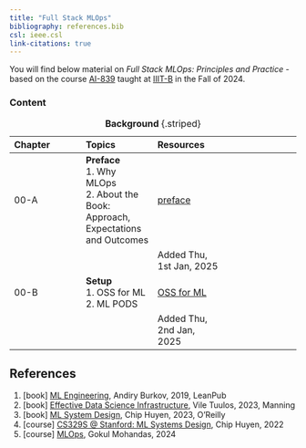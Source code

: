 ```yaml
---
title: "Full Stack MLOps"
bibliography: references.bib
csl: ieee.csl
link-citations: true
---
```


You will find below material on *Full Stack MLOps: Principles and Practice* - based on the course [AI-839](https://mlsquare.github.io/ai-839/) taught at [IIIT-B](https://www.iiitb.ac.in/) in the Fall of 2024.

### Content

::: {style="font-size: 80%;"}
| Chapter | Topics | Resources |   |
|:-----------------|:-----------------|:-----------------|:-----------------|
| 00-A | **Preface** <br> 1. Why MLOps <br> 2. About the Book: Approach, Expectations and Outcomes | [preface](preface.qmd) |  |
|   |  | Added Thu, 1st Jan, 2025 |  |
| 00-B | **Setup** <br> 1. OSS for ML <br> 2. ML PODS <br> | [OSS for ML](./ch00/oss-ml.qmd) |  |
|   |  | Added Thu, 2nd Jan, 2025 |  |
: **Background** {.striped}
:::

## References

1.  \[book\] [ML Engineering](https://www.mlebook.com/wiki/doku.php), Andiry Burkov, 2019, LeanPub
2.  \[book\] [Effective Data Science Infrastructure](https://www.manning.com/books/effective-data-science-infrastructure), Vile Tuulos, 2023, Manning
3.  \[book\] [ML System Design](https://www.oreilly.com/library/view/designing-machine-learning/9781098107956/), Chip Huyen, 2023, O'Reilly
4.  \[course\] [CS329S \@ Stanford: ML Systems Design](https://stanford-cs329s.github.io/), Chip Huyen, 2022
5.  \[course\] [MLOps](https://github.com/GokuMohandas/mlops-course), Gokul Mohandas, 2024
